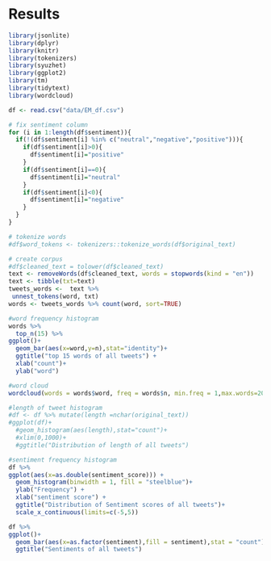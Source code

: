 # Results
```r
library(jsonlite)
library(dplyr)
library(knitr)
library(tokenizers)
library(syuzhet)
library(ggplot2)
library(tm)
library(tidytext)
library(wordcloud)
```

```r
df <- read.csv("data/EM_df.csv")
```

```r
# fix sentiment column
for (i in 1:length(df$sentiment)){
  if(!(df$sentiment[i] %in% c("neutral","negative","positive"))){
    if(df$sentiment[i]>0){
      df$sentiment[i]="positive"
    }
    if(df$sentiment[i]==0){
      df$sentiment[i]="neutral"
    }
    if(df$sentiment[i]<0){
      df$sentiment[i]="negative"
    }
  }
}
```


```r
# tokenize words
#df$word_tokens <- tokenizers::tokenize_words(df$original_text)
```


```r
# create corpus
#df$cleaned_text = tolower(df$cleaned_text)
text <- removeWords(df$cleaned_text, words = stopwords(kind = "en"))
text <- tibble(txt=text)
tweets_words <-  text %>%
 unnest_tokens(word, txt)
words <- tweets_words %>% count(word, sort=TRUE)
```

```r
#word frequency histogram
words %>%
  top_n(15) %>%
ggplot()+
  geom_bar(aes(x=word,y=n),stat="identity")+
  ggtitle("top 15 words of all tweets") +
  xlab("count")+
  ylab("word")
```

```r
#word cloud
wordcloud(words = words$word, freq = words$n, min.freq = 1,max.words=200, random.order=FALSE, rot.per=0.35, colors=brewer.pal(8, "Dark2"))
```

```r
#length of tweet histogram
#df <- df %>% mutate(length =nchar(original_text))
#ggplot(df)+
  #geom_histogram(aes(length),stat="count")+
  #xlim(0,1000)+
  #ggtitle("Distribution of length of all tweets")
```


```r
#sentiment frequency histogram
df %>%
ggplot(aes(x=as.double(sentiment_score))) + 
  geom_histogram(binwidth = 1, fill = "steelblue")+ 
  ylab("Frequency") + 
  xlab("sentiment score") +
  ggtitle("Distribution of Sentiment scores of all tweets")+
  scale_x_continuous(limits=c(-5,5))
```

```r
df %>%
ggplot()+
  geom_bar(aes(x=as.factor(sentiment),fill = sentiment),stat = "count")+
  ggtitle("Sentiments of all tweets")
```

